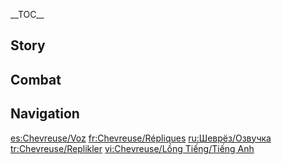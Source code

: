 {{CharacterTabs}}
{{LanguageTabs}}
__TOC__
==Story==
{{VO/Story
|character           = Chevreuse
|language            = en
|name                = Chevreuse

<!-- Hello -->
|vo_01_01_title      = Hello
|vo_01_01_file       = VO_{language}{character} Hello.ogg
|vo_01_01_tx         = I'm Chevreuse, Captain of [[Fontaine]]'s [[Special Security and Surveillance Patrol]]. You'll excuse me if I skip the pleasantries. Is there a case that needs my attention?

<!-- Chats -->
|vo_02_01_title      = Chat: Musket
|vo_02_01_file       = VO_{language}{character} Chat - Musket.ogg
|vo_02_01_tx         = The musket is my favorite weapon. It's both powerful and threatening... sometimes the latter trait is far more useful.

|vo_02_02_title      = Chat: Patrol
|vo_02_02_file       = VO_{language}{character} Chat - Patrol.ogg
|vo_02_02_tx         = The Special Security and Surveillance Patrol isn't involved in regular patrol duties around Fontaine. The people we're after aren't exactly the type who just pop up on the street.

|vo_02_03_title      = Chat: Food
|vo_02_03_file       = VO_{language}{character} Chat - Food.ogg
|vo_02_03_tx         = "[[Feast-O's]]" are just the best snack. They're easy to carry with you, and go with so many sauces... Gonna go buy some. Be right back.
|vo_02_03_actualtx  = Oh, "Feast-O's" are just the best snack. They're easy to carry with you, and go with so many sauces... Er, actually, I'm gonna go buy some. Be right back!

<!-- Weather -->
|vo_03_01_title      = When It Rains
|vo_03_01_file       = VO_{language}{character} When It Rains.ogg
|vo_03_01_tx         = Don't worry. My musket can still fire in the rain.

|vo_03_02_title      = When Thunder Strikes
|vo_03_02_file       = VO_{language}{character} When Thunder Strikes.ogg
|vo_03_02_tx         = Some criminals try to use the sound of thunder to conceal gun shots. But, that trick doesn't fool my ears.

|vo_03_03_title      = When It Snows
|vo_03_03_file       = VO_{language}{character} When It Snows.ogg
|vo_03_03_tx         = ...Hold! I need to service my musket before the mechanism freezes.

|vo_03_04_title      = When the Sun Is Out
|vo_03_04_file       = VO_{language}{character} When the Sun Is Out.ogg
|vo_03_04_tx         = What nice weather! Especially good for keeping an eye on things.

|vo_03_05_title      = When the Wind Is Blowing
|vo_03_05_file       = VO_{language}{character} When the Wind Is Blowing.ogg
|vo_03_05_tx         = With this wind, I'm afraid even my bullets might get blown off their mark.

|vo_03_06_title      = In the Desert
|vo_03_06_file       = VO_{language}{character} In the Desert.ogg
|vo_03_06_tx         = The sheer vastness of the desert is perfect for keeping certain things buried and out of sight.

<!-- Greetings -->
|vo_04_01_title      = Good Morning
|vo_04_01_file       = VO_{language}{character} Good Morning.ogg
|vo_04_01_tx         = Good morning! I was just about to do a few rounds of strength training. Do you want to join?

|vo_04_02_title      = Good Afternoon
|vo_04_02_file       = VO_{language}{character} Good Afternoon.ogg
|vo_04_02_tx         = Afternoon! Do you want to grab some food with me at the Special Patrol's mess hall? The food there really fills the stomach.

|vo_04_03_title      = Good Evening
|vo_04_03_file       = VO_{language}{character} Good Evening.ogg
|vo_04_03_tx         = Another day of work over, and without any huge disasters to boot. Let's grab a midnight snack. I'll lead the way.

|vo_04_04_title      = Good Night
|vo_04_04_file       = VO_{language}{character} Good Night.ogg
|vo_04_04_tx         = Good night. I'm also going to turn in soon. ...I really hope nothing too serious happens while I'm asleep.

<!-- About -->
|vo_05_01_title      = About {character}: Special Security and Surveillance Patrol
|vo_05_01_file       = VO_{language}{character} About {character} - Special Security and Surveillance Patrol.ogg
|vo_05_01_tx         = The Special Security and Surveillance Patrol deals with a whole host of heinous crimes and dangerous criminals. As such, the methods we employ to enforce the law can be a bit on the... harsher side.

|vo_05_02_title      = About {character}: Uniform Cap
|vo_05_02_friendship = 4
|vo_05_02_file       = VO_{language}{character} About {character} - Uniform Cap.ogg
|vo_05_02_tx         = There's an unwritten rule in the Special Security and Surveillance Patrol. Any time a member dies in the line of duty, we hold onto their cap. Should a child of a deceased member ever join the Special Patrol, we then pass the cap down to them... I suppose you could call it a way of passing on a member's legacy.

<!-- About Us -->
|vo_06_01_title      = About Us: Interests
|vo_06_01_quest      = As Light Rain Falls Without Reason
|vo_06_01_file       = VO_{language}{character} About Us - Interests.ogg
|vo_06_01_tx         = In my free time, I like to read crime novels. They differ from murder mysteries in that they focus less on describing the complicated details of the crime itself and more on the emotional and human conflicts surrounding the case. I find them very interesting.

|vo_06_02_title      = About Us: The Law
|vo_06_02_quest      = As Light Rain Falls Without Reason
|vo_06_02_friendship = 6
|vo_06_02_file       = VO_{language}{character} About Us - The Law.ogg
|vo_06_02_tx         = You can come to me at any time if you have questions about the law. Actually... You should come to me the minute you have the slightest inkling that something may not be legal.<br>I can't tell you how many idiots I encounter every year who overstep simply because they fail to check where the line is drawn. I don't want to see you become like them.

<!-- Miscellany I -->
|vo_07_01_title      = About the [[Vision]]
|vo_07_01_friendship = 4
|vo_07_01_file       = VO_{language}{character} About the Vision.ogg
|vo_07_01_tx         = My Vision is certainly an integral part of the way I execute my duties. For instance, my Musket has never had a major malfunction since I received my Vision.<br>I'd say a captain who wields a musket and a Vision is more than enough to scare off a few cowardly criminals.

|vo_07_02_title      = Something to Share
|vo_07_02_file       = VO_{language}{character} Something to Share.ogg
|vo_07_02_tx         = Harcourt really did it, he arrested Mylis... even though she was his true love. I have to admire him for that, although... did Mylis really do anything wrong? All she did was find some jewelry and sell it off. I guess it didn't belong to her, but it's hardly the heinous crime that the aristocrats made it out to be... *sigh* It's hard to know what justice should look like sometimes, isn't it?
|vo_07_02_mention    = Harcourt,Mylis

|vo_07_03_title      = Interesting Things: [[Gardemek]]
|vo_07_03_file       = VO_{language}{character} Interesting Things - Gardemek.ogg
|vo_07_03_tx         = Although our organization belongs to the [[Maison Gardiennage]], the Special Security and Surveillance Patrol makes little use of Gardemeks. As for the reason... Well, let's just say those cumbersome machines would only get in the way of our bullets.

<!-- About Others -->
|vo_08_01_title      = About [[Navia]]
|vo_08_01_quest      = As Light Rain Falls Without Reason
|vo_08_01_friendship = 4
|vo_08_01_file       = VO_{language}{character} About Navia.ogg
|vo_08_01_tx         = I've heard about the murder case involving [[Callas|Navia's father]]. It caused quite the stir in the Maison Gardiennage at the time. It was the source of many disagreements, I believe.<br>Fortunately, the truth has come to light and the [[Marcel (Fontaine)|true culprit]] has been held accountable... Justice may not always be swift, but it always prevails in the end.
|vo_08_01_mention    = Navia, Callas

|vo_08_02_title      = About [[Lyney]]
|vo_08_02_friendship = 4
|vo_08_02_file       = VO_{language}{character} About Lyney.ogg
|vo_08_02_tx         = Lyney is quite the famous magician. We once had a case where we arrested a magician suspected of deliberate harm, fraudulent behavior, and murder, but we could never figure out his methods. In the end, we brought on Lyney as a consultant. He helped us find a crucial piece of evidence that led to the successful conviction of the suspect. I heard that an author actually used that case as the basis for their mystery novel about a magician who used their craft to commit crimes.<br>Unfortunately... the author ended up going a little overboard on the graphic detail, and since the crime is still fresh in everyone's minds, it'll be a while before they're able to get it published.
|vo_08_02_mention    = Lyney

|vo_08_03_title      = About [[Freminet]]
|vo_08_03_friendship = 4
|vo_08_03_file       = VO_{language}{character} About Freminet.ogg
|vo_08_03_tx         = I once saw Freminet in a shop when we both reached for the same gadget. It was the last one available, but just as I was about to tell him he could have it, he withdrew his hand and ran out of the store. It might sound odd, but he fled like the [[Gardes]] were after him.
|vo_08_03_mention    = Freminet

|vo_08_04_title      = About [[Clorinde]]
|vo_08_04_friendship = 4
|vo_08_04_file       = VO_{language}{character} About Clorinde.ogg
|vo_08_04_tx         = Clorinde has built quite the reputation for herself in Fontaine as a [[Champion Duelist]]. Our positions are different, so I'm not at liberty to make any comments about her work. But I trust that she takes on those duels out of her own sense of justice.
|vo_08_04_mention    = Clorinde

|vo_08_05_title      = About [[Wriothesley]]
|vo_08_05_friendship = 4
|vo_08_05_file       = VO_{language}{character} About Wriothesley.ogg
|vo_08_05_tx         = The work Wriothesley does is highly effective. As least all criminals know that the [[Fortress of Meropide]] isn't the type of place you want to stay at long enough to grow old. That fact comes in handy during our interrogation work.
|vo_08_05_mention    = Wriothesley

|vo_08_06_title      = About [[Emilie]]
|vo_08_06_friendship = 4
|vo_08_06_file       = VO_{language}{character} About Emilie.ogg
|vo_08_06_tx         = Emilie is a good friend. Her expert knowledge of chemistry has been a great help to me many times when analyzing evidence or tracking down a killer. She helps us discover information that no one else can see, like what type of perfume a suspect wore or what type of flowers they sent as a gift. She can even determine the places they've been right down to the very dirt they've stepped in... Plus, she's never been wrong.
|vo_08_06_mention    = Emilie

|vo_08_07_title      = About [[Chiori]]
|vo_08_07_friendship = 4
|vo_08_07_file       = VO_{language}{character} About Chiori.ogg
|vo_08_07_tx         = Chiori's method of resolving disputes is bit radical. But, she has quite the network at her disposal and has provided the Special Security and Surveillance Patrol with intelligence on more than one occasion. In return, I turn a blind eye whenever she throws someone out the door or runs a malignant competitor out of business. If you look into it, you'll find that Chiori is always in the right. She's just not the type to waste her breath on explanations.
|vo_08_07_mention    = Chiori

|vo_08_08_title      = About [[Charlotte]]
|vo_08_08_friendship = 4
|vo_08_08_file       = VO_{language}{character} About Charlotte.ogg
|vo_08_08_tx         = Charlotte is the type of reporter that really gives you a headache. Whenever there's a major case, she's always one of the first people in the vicinity no matter how hard we try to secure the scene. One time, she was even detained as a suspect for half a month, but she was still able to finish her article while in custody... I really do need to find the time to have a formal conversation with her editor about her behavior.
|vo_08_08_mention    = Charlotte

|vo_08_09_title      = About [[Sigewinne]]
|vo_08_09_quest      = The Remains of the Past Day
|vo_08_09_friendship = 4
|vo_08_09_file       = VO_{language}{character} About Sigewinne.ogg
|vo_08_09_tx         = The Special Security and Surveillance Patrol has a long-lasting friendship with the [[Melusine]]s. We often collaborate with the Melusines who work in the [[Marechaussee Phantom]]. They're kind, honest, and reliable. When it comes to handling major cases, the role they play is irreplaceable. I, myself, am quite close to several Melusines, Sigewinne included.<br>Melusines have long been one of our most indispensable partners. If there continue to be those who dare to slander and belittle their name, then they'll find themselves looking down the barrels of our muskets.
|vo_08_09_mention    = Sigewinne

|vo_08_10_title      = About [[Neuvillette]]
|vo_08_10_friendship = 4
|vo_08_10_file       = VO_{language}{character} About Neuvillette.ogg
|vo_08_10_tx         = Everyone knows that the Iudex abstains himself of all personal emotion when presiding over a trial. Some even say he lacks the warmth of human emotion. But the way I see it, justice should remain uncorrupted by personal feelings. Those who break the law bear guilt. It's as simple as that.
|vo_08_10_mention    = Neuvillette

|vo_08_11_title      = About [[Furina]]
|vo_08_11_friendship = 4
|vo_08_11_file       = VO_{language}{character} About Furina.ogg
|vo_08_11_tx         = Lady Furina once ordered us to carry out some sort of... ceremonial musketeer performance. She not only wanted each of us outfitted with special "ceremonial muskets," but she wanted us to practice all sorts of specialized drill formations as well. Luckily, in the end, she couldn't find the right song to pair with the performance and the matter was dropped entirely.
|vo_08_11_mention    = Furina

<!-- More About -->
|vo_09_01_title      = More About {character}: I
|vo_09_01_file       = VO_{language}{character} More About {character} - 01.ogg
|vo_09_01_tx         = Sorry, I'm not great at talking to people... Well, talking to people outside of an interrogation room that is. If there's anything you want to know, please just ask.

|vo_09_02_title      = More About {character}: II
|vo_09_02_friendship = 3
|vo_09_02_file       = VO_{language}{character} More About {character} - 02.ogg
|vo_09_02_tx         = The Special Security and Surveillance Patrol is just one of the many branches of the Maison Gardiennage. We have a more daring way of doing things, and some in the Maison Gardiennage are under the impression that we don't exactly play by the rules.<br>But{{sic|，}}I don't think the way the Special Patrol operates should be influenced by outside forces. The criminals we face aren't your everyday goody-goodies from the [[Palais Mermonia]]. When crimes are committed swiftly and without warning, like the sudden downpour of a rainstorm, we have to be able to respond just as fast.

|vo_09_03_title      = More About {character}: III
|vo_09_03_friendship = 4
|vo_09_03_file       = VO_{language}{character} More About {character} - 03.ogg
|vo_09_03_tx         = The criminals I encounter aren't all cold-blooded killers and heartless villains.<br>Most of them start off by making a small mistake but are too afraid to own up to it. In their efforts to make up for it in secret, they end up getting sucked into a whirlpool of lies. Before they know it, they're in over their heads, and they're forced down the path of a criminal despite the best of intentions.<br>There's this line by my favorite playwright that goes, "Lies are the soil in which the seeds of crime are sown."<br>But, he was arrested for plagiarism a few years later. Talk about dramatic irony, I suppose...

|vo_09_04_title      = More About {character}: IV
|vo_09_04_friendship = 5
|vo_09_04_file       = VO_{language}{character} More About {character} - 04.ogg
|vo_09_04_tx         = After my [[Donatello|father]] was imprisoned, I was labeled "a crook's daughter." Growing up in [[Fleuve Cendre]], I saw first-hand how many corners of Fontaine remain shrouded in shadow. Though my upbringing didn't garner me many friends, the knowledge I acquired was far more precious.<br>Those who enforce the law must have their own conception of justice, one that they use to govern their actions. That is what my father taught me.<br>And it has proved itself to be true many times over.
|vo_09_04_mention    = Donatello

|vo_09_05_title      = More About {character}: V
|vo_09_05_friendship = 6
|vo_09_05_file       = VO_{language}{character} More About {character} - 05.ogg
|vo_09_05_tx         = To be honest, as the Captain of the Special Security and Surveillance Patrol, I've witnessed evil beyond measure. Too many times, I've seen good, innocent people get hurt or even lose their lives after getting caught up in events beyond their control... I can't help but feel angry and powerless whenever I think about them.<br>I firmly believe that criminals must be punished, but we must not let punishment trap us in an endless cycle of vengeance.<br>If we are blinded by our emotions and let them control our actions, we run the risk of drowning in them.<br>Those who hold more power should be especially cognizant of that fact. We must all search for our own sense of justice, but we must also be wary of losing ourselves in the pursuit of it.

<!-- Miscellany II -->
|vo_10_01_title      = {character}'s Hobbies
|vo_10_01_file       = VO_{language}{character} Hobbies.ogg
|vo_10_01_tx         = Perhaps training? Or target practice? If I really had to say, though, it would be reading crime novels. That reminds me, I should grab the latest copy of "The Murder Files."

|vo_10_02_title      = {character}'s Troubles
|vo_10_02_file       = VO_{language}{character} Troubles.ogg
|vo_10_02_tx         = I really hate wasting time learning frivolous pieces of etiquette. My time is better spent keeping criminals in check.

|vo_10_03_title      = Favorite Food
|vo_10_03_file       = VO_{language}{character} Favorite Food.ogg
|vo_10_03_tx         = I love anything full of grease and sugar. Food like that provides me with ample energy during the workday... Plus, it's a real mood booster. But, on my days off... those fat-inducing foods become my worst enemy. That being said, absolving the world of their existence also comes with its own pleasures.

|vo_10_04_title      = Least Favorite Food
|vo_10_04_file       = VO_{language}{character} Least Favorite Food.ogg
|vo_10_04_tx         = I... can't really handle eating raw food. If I'm going to eat it, then it has to be fully cooked.

<!-- Receiving a Gift -->
|vo_11_01_title      = Receiving a Gift: I
|vo_11_01_file       = VO_{language}{character} Receiving a Gift - 01.ogg
|vo_11_01_tx         = It's delicious. *sigh* But it seems I've already had a few bites too many... I'll have to work it off with extra training.

|vo_11_02_title      = Receiving a Gift: II
|vo_11_02_file       = VO_{language}{character} Receiving a Gift - 02.ogg
|vo_11_02_tx         = Hm, much better than what we get in the Special Patrol's mess hall.

|vo_11_03_title      = Receiving a Gift: III
|vo_11_03_file       = VO_{language}{character} Receiving a Gift - 03.ogg
|vo_11_03_tx         = It's filling but doesn't leave you wanting more... An excellent dish in my book.

<!-- Birthday -->
|vo_12_01_title      = Birthday
|vo_12_01_file       = VO_{language}{character} Birthday.ogg
|vo_12_01_tx         = Happy Birthday! Ahem... At attention! Chin up, shoulders back! Let's take your measurements... I want to commission a smaller, more portable musket and holster for you...<br>Okay, at ease. While the musket is being commissioned, you need to log some hours at the shooting range first. No time like the present! Follow me!

<!-- Feelings About Ascension -->
|vo_13_01_title      = Feelings About Ascension: Intro
|vo_13_01_ascension  = 1
|vo_13_01_file       = VO_{language}{character} Feelings About Ascension - 01.ogg
|vo_13_01_tx         = Not bad. I feel my aim getting steadier by the minute.

|vo_13_02_title      = Feelings About Ascension: Building Up
|vo_13_02_ascension  = 2
|vo_13_02_file       = VO_{language}{character} Feelings About Ascension - 02.ogg
|vo_13_02_tx         = More accurate at longer range, not bad.

|vo_13_03_title      = Feelings About Ascension: Climax
|vo_13_03_ascension  = 4
|vo_13_03_file       = VO_{language}{character} Feelings About Ascension - 03.ogg
|vo_13_03_tx         = Thanks! With this strength, I can't imagine many criminals will be able to get away now!

|vo_13_04_title      = Feelings About Ascension: Conclusion
|vo_13_04_ascension  = 6
|vo_13_04_file       = VO_{language}{character} Feelings About Ascension - 04.ogg
|vo_13_04_tx         = Thanks for all your help. I can't promise that the full force of the Special Patrol will be at your beck and call, but as for myself, you need only say the word and I'll be there.
}}

==Combat==
{{Combat VO
|character           = Chevreuse
|language            = en

<!-- Elemental Skill -->
|skill_1_tx          = Stop right there!
|skill_2_tx          = Drop your weapons!
|skill_3_tx          = Final warning!

<!-- Elemental Burst -->
|burst_1_tx          = You asked for it!
|burst_2_tx          = Justice will prevail!
|burst_3_tx          = Hands where I can see them!

<!-- Sprint Start -->
|sprint-s_1_file     = Sprint Start 01,Sprint Start 02,Sprint Start 03

<!-- Deploying Wind Glider -->
|glider_1_file       = Deploying Wind Glider 01,Deploying Wind Glider 02,Deploying Wind Glider 03

<!-- Opening Treasure Chest -->
|chest_1_tx          = Look what we have here.
|chest_2_tx          = There better not be any contraband in here.
|chest_3_tx          = At ease. I don't believe this counts as theft.

<!-- Low HP -->
|low-hp_1_tx         = You had a choice...!
|low-hp_2_tx         = No respect for the law!
|low-hp_3_tx         = Your crimes are evident.

<!-- Ally Low HP -->
|ally-low-hp_1_tx    = Back in formation!
|ally-low-hp_2_tx    = Hold your positions!

<!-- Fallen -->
|fallen_1_tx         = The arc of justice... is broken...
|fallen_2_tx         = They're still... out there...
|fallen_3_tx         = This can't be... the end...

<!-- Light Hit Taken -->
|hit-l_1_file        = Light Hit Taken 01,Light Hit Taken 02,Light Hit Taken 03,Light Hit Taken 04,Light Hit Taken 05,Light Hit Taken 06

<!-- Heavy Hit Taken -->
|hit-h_1_tx          = Do not attempt to resist...!
|hit-h_1_file        = Heavy Hit Taken 02
|hit-h_2_file        = Heavy Hit Taken 01,Heavy Hit Taken 03,Heavy Hit Taken 04,Heavy Hit Taken 05,Heavy Hit Taken 06

<!-- Joining Party -->
|join_1_tx           = Alright team, let's move it out!
|join_2_tx           = A little extra training never hurts!
|join_3_tx           = Armed and ready!

<!-- Character Idles -->
|idle_1_file         = 

<!-- Light Attack -->
|atk-l_1_file        = Light Attack 01,Light Attack 02,Light Attack 03,Light Attack 04,Light Attack 05,Light Attack 06,Light Attack 07

<!-- Mid Attack -->
|atk-m_1_file        = Mid Attack 01,Mid Attack 02,Mid Attack 03

<!-- Heavy Attack -->
|atk-h_1_file        = Heavy Attack 01,Heavy Attack 02,Heavy Attack 03

<!-- Climbing -->
|climb_1_file        = Climbing 01,Climbing 02,Climbing 03

<!-- Climbing Breath -->
|climb-b_1_file      = Climbing Breath 01,Climbing Breath 02,Climbing Breath 03

<!-- Jumping -->
|jump_1_file         = Jumping 01,Jumping 02,Jumping 03,Jumping 04,Jumping 05
}}

==Navigation==
{{Character Navbox|VO}}

[[es:Chevreuse/Voz]]
[[fr:Chevreuse/Répliques]]
[[ru:Шеврёз/Озвучка]]
[[tr:Chevreuse/Replikler]]
[[vi:Chevreuse/Lồng Tiếng/Tiếng Anh]]
